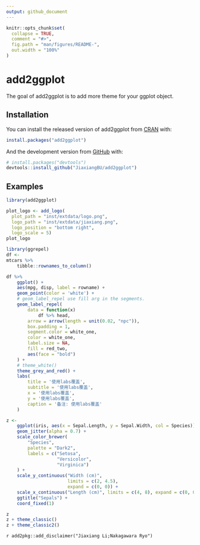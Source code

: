 ```yaml
---
output: github_document
---
```


<!-- README.md is generated from README.Rmd. Please edit that file -->

```r
knitr::opts_chunk$set(
  collapse = TRUE,
  comment = "#>",
  fig.path = "man/figures/README-",
  out.width = "100%"
)
```

# add2ggplot

<!-- badges: start -->
<!-- badges: end -->

The goal of add2ggplot is to add more theme for your ggplot object.

## Installation

You can install the released version of add2ggplot from [CRAN](https://CRAN.R-project.org) with:

``` r
install.packages("add2ggplot")
```

And the development version from [GitHub](https://github.com/) with:

``` r
# install.packages("devtools")
devtools::install_github("JiaxiangBU/add2ggplot")
```
## Examples

```r
library(add2ggplot)
```

```r
plot_logo <- add_logo(
  plot_path = "inst/extdata/logo.png",
  logo_path = "inst/extdata/jiaxiang.png",
  logo_position = "bottom right",
  logo_scale = 5)
plot_logo
```


```r
library(ggrepel)
df <- 
mtcars %>%
    tibble::rownames_to_column()
```

```r
df %>%
    ggplot() +
    aes(mpg, disp, label = rowname) +
    geom_point(color = 'white') +
    # geom_label_repel use fill arg in the segments.
    geom_label_repel(
        data = function(x)
            df %>% head,
        arrow = arrow(length = unit(0.02, "npc")),
        box.padding = 1,
        segment.color = white_one,
        color = white_one,
        label.size = NA,
        fill = red_two,
        aes(face = "bold")
    ) +
    # theme_white()
    theme_grey_and_red() +
    labs(
        title = '使用labs覆盖',
        subtitle = '使用labs覆盖',
        x = '使用labs覆盖',
        y = '使用labs覆盖',
        caption = '备注: 使用labs覆盖'
    )
```


```r
z <-
    ggplot(iris, aes(x = Sepal.Length, y = Sepal.Width, col = Species)) +
    geom_jitter(alpha = 0.7) +
    scale_color_brewer(
        "Species",
        palette = "Dark2",
        labels = c("Setosa",
                   "Versicolor",
                   "Virginica")
    ) +
    scale_y_continuous("Width (cm)",
                       limits = c(2, 4.5),
                       expand = c(0, 0)) +
    scale_x_continuous("Length (cm)", limits = c(4, 8), expand = c(0, 0)) +
    ggtitle("Sepals") +
    coord_fixed(1)
```


```r
z
z + theme_classic()
z + theme_classic2()
```

`r add2pkg::add_disclaimer("Jiaxiang Li;Nakagawara Ryo")`
